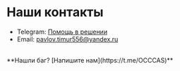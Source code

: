 # Наши контакты
- Telegram: [Помощь в решении](https://t.me/kitum_support)
- Email: [pavlov.timur556@yandex.ru](mailto:pavlov.timur556@yanex.ru)
<br/>
**Нашли баг? [Напишите нам](https://t.me/OCCCAS)**